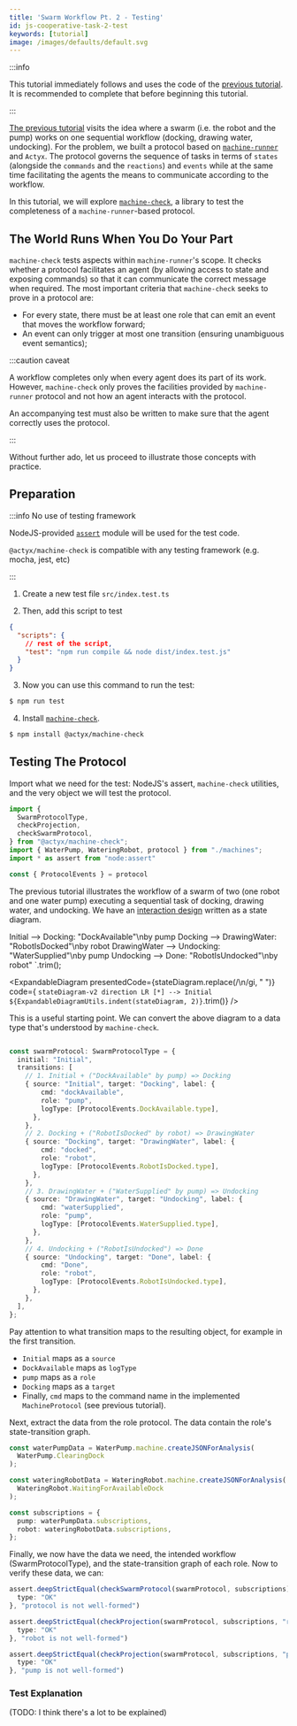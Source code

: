 ```yaml
---
title: 'Swarm Workflow Pt. 2 - Testing'
id: js-cooperative-task-2-test
keywords: [tutorial]
image: /images/defaults/default.svg
---
```



<!-- markdownlint-disable MD038 MD014 -->

:::info

This tutorial immediately follows and uses the code of the [previous tutorial](./js-cooperative-task.mdx).
It is recommended to complete that before beginning this tutorial.

:::


[The previous tutorial](./js-cooperative-task.mdx) visits the idea where a swarm (i.e. the robot and the pump) works on one sequential workflow (docking, drawing water, undocking).
For the problem, we built a protocol based on [`machine-runner`](https://www.npmjs.com/package/@actyx/machine-runner) and `Actyx`.
The protocol governs the sequence of tasks in terms of `states` (alongside the `commands` and the `reactions`) and `events` while at the same time facilitating the agents the means to communicate according to the workflow.

In this tutorial, we will explore [`machine-check`](https://www.npmjs.com/package/@actyx/machine-check), a library to test the completeness of a `machine-runner`-based protocol.

## The World Runs When You Do Your Part

`machine-check` tests aspects within `machine-runner`'s scope.
It checks whether a protocol facilitates an agent (by allowing access to state and exposing commands) so that it can communicate the correct message when required.
The most important criteria that `machine-check` seeks to prove in a protocol are:

- For every state, there must be at least one role that can emit an event that moves the workflow forward;
- An event can only trigger at most one transition (ensuring unambiguous event semantics);


:::caution caveat

A workflow completes only when every agent does its part of its work.
However, `machine-check` only proves the facilities provided by `machine-runner` protocol and not how an agent interacts with the protocol.

An accompanying test must also be written to make sure that the agent correctly uses the protocol.

:::

Without further ado, let us proceed to illustrate those concepts with practice.

## Preparation

:::info No use of testing framework

NodeJS-provided [`assert`](https://nodejs.org/api/assert.html) module will be used for the test code.

`@actyx/machine-check` is compatible with any testing framework (e.g. mocha, jest, etc)

:::

1. Create a new test file `src/index.test.ts`

2. Then, add this script to test

```json title="package.json"
{
  "scripts": {
    // rest of the script,
    "test": "npm run compile && node dist/index.test.js"
  }
}
```

3. Now you can use this command to run the test:

```bash
$ npm run test
```

4. Install [`machine-check`](https://www.npmjs.com/package/@actyx/machine-check).

```bash
$ npm install @actyx/machine-check
```

## Testing The Protocol

Import what we need for the test:
NodeJS's assert, `machine-check` utilities, and the very object we will test the protocol.

```typescript title="src/index.test.ts"
import {
  SwarmProtocolType,
  checkProjection,
  checkSwarmProtocol,
} from "@actyx/machine-check";
import { WaterPump, WateringRobot, protocol } from "./machines";
import * as assert from "node:assert"

const { ProtocolEvents } = protocol
```

The previous tutorial illustrates the workflow of a swarm of two (one robot and one water pump) executing a sequential task of docking, drawing water, and undocking. We have an [interaction design](/docs/tutorials/js-cooperative-task#interaction-design) written as a state diagram. 

Initial --> Docking: "DockAvailable"\\nby pump
Docking --> DrawingWater: "RobotIsDocked"\\nby robot
DrawingWater --> Undocking: "WaterSupplied"\\nby pump
Undocking --> Done: "RobotIsUndocked"\\nby robot"
`.trim();

<ExpandableDiagram 
  presentedCode={stateDiagram.replace(/\\n/gi, " ")}
  code={
`
stateDiagram-v2
direction LR
[*] --> Initial
${ExpandableDiagramUtils.indent(stateDiagram, 2)}
`.trim()}
/>

This is a useful starting point. We can convert the above diagram to a data type that's understood by `machine-check`.

```typescript title="index.test.ts"

const swarmProtocol: SwarmProtocolType = {
  initial: "Initial",
  transitions: [
    // 1. Initial + ("DockAvailable" by pump) => Docking
    { source: "Initial", target: "Docking", label: {
        cmd: "dockAvailable",
        role: "pump",
        logType: [ProtocolEvents.DockAvailable.type],
      },
    },
    // 2. Docking + ("RobotIsDocked" by robot) => DrawingWater
    { source: "Docking", target: "DrawingWater", label: {
        cmd: "docked",
        role: "robot",
        logType: [ProtocolEvents.RobotIsDocked.type],
      },
    },
    // 3. DrawingWater + ("WaterSupplied" by pump) => Undocking
    { source: "DrawingWater", target: "Undocking", label: {
        cmd: "waterSupplied",
        role: "pump",
        logType: [ProtocolEvents.WaterSupplied.type],
      },
    },
    // 4. Undocking + ("RobotIsUndocked") => Done
    { source: "Undocking", target: "Done", label: {
        cmd: "Done",
        role: "robot",
        logType: [ProtocolEvents.RobotIsUndocked.type],
      },
    },
  ],
};

```

Pay attention to what transition maps to the resulting object, for example in the first transition.

- `Initial` maps as a `source`
- `DockAvailable` maps as `logType`
- `pump` maps as a `role`
- `Docking` maps as a `target`
- Finally, `cmd` maps to the command name in the implemented `MachineProtocol` (see previous tutorial).

Next, extract the data from the role protocol.
The data contain the role's state-transition graph.

```typescript title="src/index.test.ts"
const waterPumpData = WaterPump.machine.createJSONForAnalysis(
  WaterPump.ClearingDock
);

const wateringRobotData = WateringRobot.machine.createJSONForAnalysis(
  WateringRobot.WaitingForAvailableDock
);

const subscriptions = {
  pump: waterPumpData.subscriptions,
  robot: wateringRobotData.subscriptions,
};
```

Finally, we now have the data we need, the intended workflow (SwarmProtocolType), and the state-transition graph of each role.
Now to verify these data, we can:

```typescript title="src/index.test.ts"
assert.deepStrictEqual(checkSwarmProtocol(swarmProtocol, subscriptions), {
  type: "OK"
}, "protocol is not well-formed")

assert.deepStrictEqual(checkProjection(swarmProtocol, subscriptions, "robot", wateringRobotData), {
  type: "OK"
}, "robot is not well-formed")

assert.deepStrictEqual(checkProjection(swarmProtocol, subscriptions, "pump", waterPumpData), {
  type: "OK"
}, "pump is not well-formed")
```

### Test Explanation

(TODO: I think there's a lot to be explained)

